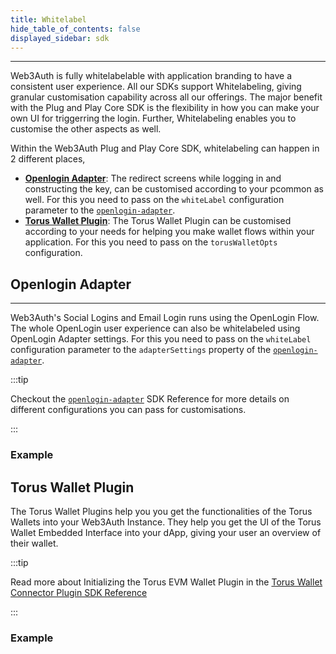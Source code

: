 ```yaml
---
title: Whitelabel
hide_table_of_contents: false
displayed_sidebar: sdk
---
```



---

Web3Auth is fully whitelabelable with application branding to have a consistent user experience. All our SDKs support Whitelabeling, giving granular
customisation capability across all our offerings. The major benefit with the Plug and Play Core SDK is the flexibility in how you can make your own
UI for triggerring the login. Further, Whitelabeling enables you to customise the other aspects as well.

Within the Web3Auth Plug and Play Core SDK, whitelabeling can happen in 2 different places,

- [**Openlogin Adapter**](#openlogin-adapter): The redirect screens while logging in and constructing the key, can be customised according to your
  pcommon as well. For this you need to pass on the `whiteLabel` configuration parameter to the [`openlogin-adapter`](../openlogin).
- [**Torus Wallet Plugin**](#torus-wallet-plugin): The Torus Wallet Plugin can be customised according to your needs for helping you make wallet flows
  within your application. For this you need to pass on the `torusWalletOpts` configuration.

## Openlogin Adapter

---

Web3Auth's Social Logins and Email Login runs using the OpenLogin Flow. The whole OpenLogin user experience can also be whitelabeled using OpenLogin
Adapter settings. For this you need to pass on the `whiteLabel` configuration parameter to the `adapterSettings` property of the
[`openlogin-adapter`](../openlogin).

:::tip

Checkout the [`openlogin-adapter`](../openlogin) SDK Reference for more details on different configurations you can pass for customisations.

:::

<OpenloginWhiteLabelConfig />

### Example

<OpenloginWhiteLabelExample />

## Torus Wallet Plugin

The Torus Wallet Plugins help you you get the functionalities of the Torus Wallets into your Web3Auth Instance. They help you get the UI of the Torus
Wallet Embedded Interface into your dApp, giving your user an overview of their wallet.

:::tip

Read more about Initializing the Torus EVM Wallet Plugin in the [Torus Wallet Connector Plugin SDK Reference](../plugins/torus-wallet)

:::

<PluginConfig />
<PluginWhitelabelConfig />

### Example

<PluginsExample />
